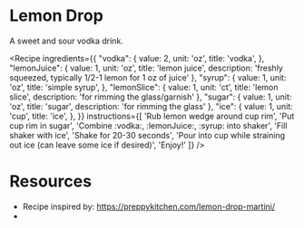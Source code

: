 
# Lemon Drop

A sweet and sour vodka drink.

<Recipe
    ingredients={{
        "vodka": {
            value: 2,
            unit: 'oz',
            title: 'vodka',
        },
        "lemonJuice": {
            value: 1,
            unit: 'oz',
            title: 'lemon juice',
            description: 'freshly squeezed, typically 1/2-1 lemon for 1 oz of juice'
        },
        "syrup": {
            value: 1,
            unit: 'oz',
            title: 'simple syrup',
        },
        "lemonSlice": {
            value: 1,
            unit: 'ct',
            title: 'lemon slice',
            description: 'for rimming the glass/garnish'
        },
        "sugar": {
            value: 1,
            unit: 'oz',
            title: 'sugar',
            description: 'for rimming the glass'
        },
        "ice": {
            value: 1,
            unit: 'cup',
            title: 'ice',
        },
    }}
    instructions={[
        'Rub lemon wedge around cup rim',
        'Put cup rim in sugar',
        'Combine :vodka:, :lemonJuice:, :syrup: into shaker',
        'Fill shaker with ice',
        'Shake for 20-30 seconds',
        'Pour into cup while straining out ice (can leave some ice if desired)',
        'Enjoy!'
    ]}
/>

# Resources

- Recipe inspired by: https://preppykitchen.com/lemon-drop-martini/
- <CookedWiki />
